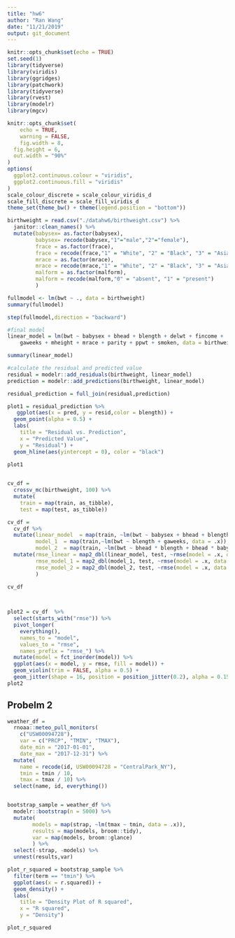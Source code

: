 ```yaml
---
title: "hw6"
author: "Ran Wang"
date: "11/21/2019"
output: git_document
---
```


```r
knitr::opts_chunk$set(echo = TRUE)
set.seed(1)
library(tidyverse)
library(viridis)
library(ggridges)
library(patchwork)
library(tidyverse)
library(rvest)
library(modelr)
library(mgcv)

knitr::opts_chunk$set(
	echo = TRUE,
	warning = FALSE,
	fig.width = 8, 
  fig.height = 6,
  out.width = "90%"
)
options(
  ggplot2.continuous.colour = "viridis",
  ggplot2.continuous.fill = "viridis"
)
scale_colour_discrete = scale_colour_viridis_d
scale_fill_discrete = scale_fill_viridis_d
theme_set(theme_bw() + theme(legend.position = "bottom"))
```

```r
birthweight = read.csv("./datahw6/birthweight.csv") %>% 
  janitor::clean_names() %>% 
  mutate(babysex= as.factor(babysex),
         babysex= recode(babysex,"1"="male","2"="female"),
         frace = as.factor(frace),
         frace = recode(frace,"1" = "White", "2" = "Black", "3" = "Asian", "4" = "Puerto Rican", "8" = "Other", "9" = "Unknown"),
         mrace = as.factor(mrace),
         mrace = recode(mrace,"1" = "White", "2" = "Black", "3" = "Asian", "4" = "Puerto Rican", "8" = "Other", "9" = "Unknown"),
         malform = as.factor(malform),
         malform = recode(malform,"0" = "absent", "1" = "present")
         )

```


```r
fullmodel <- lm(bwt ~ ., data = birthweight) 
summary(fullmodel)

step(fullmodel,direction = "backward") 

#final model
linear_model = lm(bwt ~ babysex + bhead + blength + delwt + fincome + 
    gaweeks + mheight + mrace + parity + ppwt + smoken, data = birthweight) 

summary(linear_model)

#calculate the residual and predicted value
residual = modelr::add_residuals(birthweight, linear_model)
prediction = modelr::add_predictions(birthweight, linear_model)

residual_prediction = full_join(residual,prediction)

plot1 = residual_prediction %>% 
   ggplot(aes(x = pred, y = resid,color = blength)) +
  geom_point(alpha = 0.5) +
  labs(
    title = "Residual vs. Prediction",
    x = "Predicted Value",
    y = "Residual") +
  geom_hline(aes(yintercept = 0), color = "black")
  
plot1


cv_df =
  crossv_mc(birthweight, 100) %>% 
  mutate(
    train = map(train, as_tibble),
    test = map(test, as_tibble))

cv_df = 
  cv_df %>% 
  mutate(linear_model  = map(train, ~lm(bwt ~ babysex + bhead + blength + delwt + fincome + gaweeks + mheight + mrace + parity + ppwt + smoken, data = .x)),
         model_1  = map(train,~lm(bwt ~ blength + gaweeks, data = .x)),
         model_2  = map(train, ~lm(bwt ~ bhead * blength + bhead * babysex + babysex * blength + bhead * babysex * blength, data = .x))) %>%
  mutate(rmse_linear = map2_dbl(linear_model, test, ~rmse(model = .x, data = .y)),
         rmse_model_1 = map2_dbl(model_1, test, ~rmse(model = .x, data = .y)),
         rmse_model_2 = map2_dbl(model_2, test, ~rmse(model = .x, data = .y))
         )
  
cv_df  



plot2 = cv_df  %>% 
  select(starts_with("rmse")) %>% 
  pivot_longer(
    everything(),
    names_to = "model", 
    values_to = "rmse",
    names_prefix = "rmse_") %>% 
  mutate(model = fct_inorder(model)) %>% 
  ggplot(aes(x = model, y = rmse, fill = model)) +
  geom_violin(trim = FALSE, alpha = 0.5) +
  geom_jitter(shape = 16, position = position_jitter(0.2), alpha = 0.15) 
plot2
```

## Probelm 2

```r
weather_df = 
  rnoaa::meteo_pull_monitors(
    c("USW00094728"),
    var = c("PRCP", "TMIN", "TMAX"), 
    date_min = "2017-01-01",
    date_max = "2017-12-31") %>%
  mutate(
    name = recode(id, USW00094728 = "CentralPark_NY"),
    tmin = tmin / 10,
    tmax = tmax / 10) %>%
  select(name, id, everything())


bootstrap_sample = weather_df %>% 
  modelr::bootstrap(n = 5000) %>% 
  mutate(
        models = map(strap, ~lm(tmax ~ tmin, data = .x)),
        results = map(models, broom::tidy),
        var = map(models, broom::glance)
        ) %>% 
  select(-strap, -models) %>% 
  unnest(results,var)

plot_r_squared = bootstrap_sample %>% 
  filter(term == "tmin") %>% 
  ggplot(aes(x = r.squared)) + 
  geom_density() +
  labs(
    title = "Density Plot of R squared",
    x = "R squared",
    y = "Density")

plot_r_squared    
  

```



